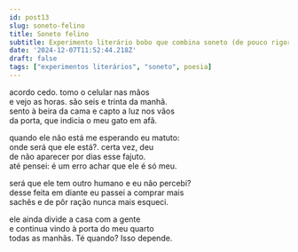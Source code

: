 ```yaml
---
id: post13
slug: soneto-felino
title: Soneto felino
subtitle: Experimento literário bobo que combina soneto (de pouco rigor) com anedota
date: '2024-12-07T11:52:44.218Z'
draft: false
tags: ["experimentos literários", "soneto", poesia]
---
```


acordo cedo. tomo o celular nas mãos  
e vejo as horas. são seis e trinta da manhã.  
sento à beira da cama e capto a luz nos vãos  
da porta, que indicia o meu gato em afã.  

quando ele não está me esperando eu matuto:  
onde será que ele está?. certa vez, deu  
de não aparecer por dias esse fajuto.  
até pensei: é um erro achar que ele é só meu.  

será que ele tem outro humano e eu não percebi?  
desse feita em diante eu passei a comprar mais  
sachês e de pôr ração nunca mais esqueci.  

ele ainda divide a casa com a gente  
e continua vindo à porta do meu quarto  
todas as manhãs. Té quando? Isso depende.  
